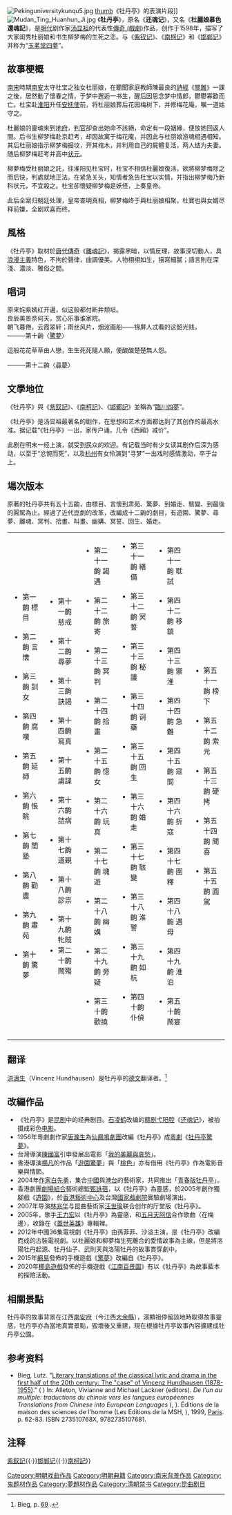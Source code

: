 {{otheruses|subject=明代戏剧《牡丹亭》|other='''牡丹亭'''的其他含义|牡丹亭 (消歧义)}}
{{Refimprove|time=2022-04-20T02:15:58+00:00}}
[[File:Pekinguniversitykunqu5.jpg|thumb]]
[[文件:Kunqu_Mudanting_Scene.jpg|thumb]]《牡丹亭》的表演片段]]
[[File:Mudan_Ting_Huanhun_Ji.jpg|thumb]]
《'''牡丹亭'''》，原名《'''还魂记'''》，又名《'''杜麗娘慕色還魂記'''》，是[[明代|明代]]剧作家[[汤显祖|汤显祖]]的代表性[[傳奇_(戲劇)|傳奇 (戲劇)]]作品，创作于1598年，描写了大家闺秀杜丽娘和书生柳梦梅的生死之恋。与《[[紫釵記_(傳奇)|紫钗记]]》、《[[南柯记|南柯记]]》和《[[邯郸记|邯郸记]]》并称为“[[玉茗堂四夢|玉茗堂四夢]]”。

==故事梗概==

[[南宋|南宋]]時期[[南安府|南安]]太守杜宝之独女杜丽娘，在聽聞家庭教師陳最良的[[詩經|詩經]]《[[關雎|關雎]]》一課之後，居然動了懷春之情，于梦中邂逅一书生，醒后因思念梦中情郎，鬱鬱寡歡而亡。杜宝赴[[淮阳|淮阳]]升任[[安抚使|安抚使]]前，将杜丽娘葬后花园梅树下，并修梅花庵，嘱一道姑守之。

杜麗娘的靈魂來到[[地府|地府]]，[[判官|判官]]卻查出她命不該絕，命定有一段姻緣，便放她回返人間。后书生柳梦梅赴京赶考，却因故寓于梅花庵，并因此与杜丽娘游魂相遇相知。其后杜丽娘指示柳梦梅掘坟，开其棺木，并利用自己的屍體复活，两人结为夫妻。随后柳梦梅赶考并高中[[状元|状元]]。

柳夢梅受杜丽娘之託，往淮阳见杜宝时，杜宝不相信杜麗娘復活，欲將柳梦梅除之而后快，判處就地正法。在紧急关头，知情者急告杜宝以实情，并指出柳梦梅乃新科状元，不宜殺之。杜宝卻懷疑柳梦梅是妖怪，上奏皇帝。

此后全案归朝廷处理，皇帝查明真相，柳梦梅终于與杜丽娘相聚，杜寶也與女婿尽释前嫌，全剧欢喜而终。

==風格==
《牡丹亭》取材於[[傳奇_(小說)|唐代傳奇]]《[[離魂記|離魂記]]》，揭露黑暗，以情反理，故事深切動人，具[[浪漫主義|浪漫主義]]特色，不拘於聲律，曲調優美。人物栩栩如生，描寫細膩；語言則在深淺、濃淡、雅俗之間。

==唱词==

原来姹紫嫣红开遍，似这般都付断井颓垣。<br>
良辰美景奈何天，赏心乐事谁家院。<br>
朝飞暮倦，云霞翠轩；雨丝风片，烟波画船——锦屏人忒看的这韶光贱。<br>

———第十齣〈[[s:牡丹亭/驚夢|驚夢]]〉

這般花花草草由人戀，生生死死隨人願，便酸酸楚楚無人怨。

———第十二齣〈[[s:牡丹亭/尋夢|尋夢]]〉

==文學地位==
《牡丹亭》與《[[紫釵記_(傳奇)|紫釵記]]》、《[[南柯記|南柯記]]》、《[[邯鄲記|邯鄲記]]》並稱為“[[玉茗堂四梦|臨川四夢]]”。

《牡丹亭》是汤显祖最著名的剧作，在思想和艺术方面都达到了其创作的最高水准。据记载“《牡丹亭》一出，家传户诵，几令《西厢》减价”。

此剧在明末一经上演，就受到民众的欢迎。有记载当时有少女读其剧作后深为感动，以至于“忿惋而死”，以及[[杭州|杭州]]有女伶演到“寻梦”一出戏时感情激动，卒于台上。

==場次版本==
原著的牡丹亭共有五十五齣，由標目、言懷到肃苑、驚夢、到婚走、駭變、到最後的圓駕為止。經過了近代崑劇的改革，改編成十二齣的劇目，有遊園、驚夢、尋夢、離魂、冥判、拾畫、叫畫、幽媾、冥誓、回生、婚走。

{{HideH|原五十五齣折子列表}}
{|
|- valign=top
|
*第一齣 標目 　　
*第二齣 言懷 　　
*第三齣 訓女 　　
*第四齣 腐嘆 　　
*第五齣 延師 　　
*第六齣 悵眺 　　
*第七齣 閨塾 　　
*第八齣 勸農 　　
*第九齣 肅苑 　　
*第十齣 驚夢 
| 
*第十一齣 慈戒 　　
*第十二齣 尋夢 　　
*第十三齣 訣謁 　　
*第十四齣 寫真 　　
*第十五齣 虜諜 　　
*第十六齣 詰病 　　
*第十七齣 道覡 　　
*第十八齣 診祟 　　
*第十九齣 牝賊 
*第二十齣 鬧殤
|
*第二十一齣 謁遇 　　
*第二十二齣 旅寄 　　
*第二十三齣 冥判 　　
*第二十四齣 拾畫 　　
*第二十五齣 憶女 　　
*第二十六齣 玩真 　　
*第二十七齣 魂遊 　　
*第二十八齣 幽媾 　　
*第二十九齣 旁疑 　　
*第三十齣 歡撓 
|
*第三十一齣 繕備 　　
*第三十二齣 冥誓 　　
*第三十三齣 秘議 　　
*第三十四齣 诇藥 　　
*第三十五齣 回生 　　
*第三十六齣 婚走 　　
*第三十七齣 駭變 　　
*第三十八齣 淮警 　　
*第三十九齣 如杭 　　
*第四十齣 仆偵 　
|
*第四十一齣 耽試 　　
*第四十二齣 移鎮 　　
*第四十三齣 禦淮 　　
*第四十四齣 急難 　　
*第四十五齣 寇間 　　
*第四十六齣 折寇 　　
*第四十七齣 圍釋 　　
*第四十八齣 遇母 　　
*第四十九齣 淮泊 　　
*第五十齣 鬧宴 
|
*第五十一齣 榜下 　　
*第五十二齣 索元 　　
*第五十三齣 硬拷 　　
*第五十四齣 聞喜 　　
*第五十五齣 圓駕
|}
{{HideF}}

==翻译==
[[洪濤生|洪濤生]]（Vincenz Hundhausen）是牡丹亭的[[德文|德文]]翻译者。<ref name=Biegp69>Bieg, p. [http://books.google.com/books?id=E2fQI6NDKwQC&pg=PA69&dq=%22Hundhausen+to+translate+more+than+one+hundred+and+twenty+Chinese+texts%22&hl=en&sa=X&ei=HDygUvTlCuOayAGqs4HIBA&ved=0CD8Q6AEwAA#v=onepage&q=%22Hundhausen%20to%20translate%20more%20than%20one%20hundred%20and%20twenty%20Chinese%20texts%22&f=false 69] {{Wayback|url=http://books.google.com/books?id=E2fQI6NDKwQC&pg=PA69&dq=%22Hundhausen+to+translate+more+than+one+hundred+and+twenty+Chinese+texts%22&hl=en&sa=X&ei=HDygUvTlCuOayAGqs4HIBA&ved=0CD8Q6AEwAA#v=onepage&q=%22Hundhausen%20to%20translate%20more%20than%20one%20hundred%20and%20twenty%20Chinese%20texts%22&f=false |date=20140611100806 }}.</ref>

==改編作品==
{{Refimprove section|time=2022-04-20T02:15:18+00:00}}
*《牡丹亭》是[[昆剧|昆剧]]中的经典剧目。[[石凌鹤|石凌鹤]]改编的[[赣剧|赣剧]][[弋阳腔|弋阳腔]]《[[还魂记|还魂记]]》，被拍摄成彩色[[电影|电影]]。
*1956年粵劇劇作家[[唐滌生|唐滌生]]為[[仙鳳鳴劇團|仙鳳鳴劇團]]改編《牡丹亭》成[[粵劇|粵劇]]《[[牡丹亭驚夢|牡丹亭驚夢]]》。
*台灣導演[[陳國富|陳國富]]引申發展出電影「[[我的美麗與哀愁|我的美麗與哀愁]]」。
*香港導演[[楊凡|楊凡]]的作品「[[遊園驚夢|遊園驚夢]]」與「[[桃色|桃色]]」亦有借用《牡丹亭》作為電影音樂與情節。
*2004年[[作家|作家]][[白先勇|白先勇]]，集合[[中國|中國]]與[[港|港]][[台|台]]的藝術家，共同推出「[[青春版牡丹亭|青春版牡丹亭]]」。
*香港劇團[[劇場組合|劇場組合]]藝術總監[[甄詠蓓|甄詠蓓]]，以《牡丹亭》為靈感，於2005年創作獨腳戲《[[遊園|遊園]]》，於[[香港藝術中心|香港藝術中心]]及台灣[[國家戲劇院|國家戲劇院]]實驗劇場演出。
*2007年导演[[林兆华|林兆华]]与昆曲藝術家[[汪世瑜|汪世瑜]]联合创作的厅堂版《牡丹亭》。
*2005年，歌手[[王力宏|王力宏]]以《牡丹亭》為靈感，和[[五月天|五月天]][[陳信宏|阿信]]合作歌曲〈在梅邊〉，收錄在《[[蓋世英雄_(專輯)|蓋世英雄]]》專輯裡。
*2012年中國36集電視劇《牡丹亭》由孫菲菲、沙溢主演，是《牡丹亭》改編而成的古裝電視劇。以杜麗娘和柳夢梅生死離合的愛情故事為主線，但是將洛陽牡丹起源、牡丹仙子、武則天與洛陽牡丹的故事貫穿劇中。
*2015年[[網易|網易]]發佈的手機遊戲《[[驚夢|驚夢]]》改編自《牡丹亭》。
*2020年[[椰岛游戏|椰島遊戲]]發佈的手機遊戲《[[江南百景图|江南百景圖]]》有以《牡丹亭》為故事藍本的探險活動。

==相關景點==

牡丹亭的故事背景在江西[[南安府|南安府]]（今江西[[大余縣|大余縣]]），湯顯祖停留該地時取得故事靈感，牡丹亭亦為當地真實景點，毀壞後又重建，現在根據牡丹亭故事內容擴建成牡丹亭公園。

==参考资料==
* Bieg, Lutz. "[http://books.openedition.org/editionsmsh/1479 Literary translations of the classical lyric and drama in the first half of the 20th century: The "case" of Vincenz Hundhausen (1878-1955)]." ( {{WebCite|url=https://www.webcitation.org/6LkEyVJ9c?url=http://books.openedition.org/editionsmsh/1479 |date=20131209203110 |dateformat=iso }}) In: Alleton, Vivianne and Michael Lackner (editors). ''De l'un au multiple: traductions du chinois vers les langues européennes Translations from Chinese into European Languages'' ({{link-en|De l'un au multiple: Traductions du chinois vers les langues européenes|De l'un au multiple: Traductions du chinois vers les langues européenes|EN}}, {{link-fr|De l'un au multiple: Traductions du chinois vers les langues européenes|De l'un au multiple: Traductions du chinois vers les langues européenes|FR}}). Éditions de la maison des sciences de l'homme (Les Editions de la MSH, {{link-fr|人文之家基金会|Fondation Maison des sciences de l'homme|FR}}), 1999, [[Paris|Paris]]. p. 62-83. ISBN 273510768X, 9782735107681.

==注释==
{{reflist}}

{{Wikisource further reading}}
{{Commons|Category:Mudanting|牡丹亭}}

{{并称|[[玉茗堂四梦|玉茗堂四梦]]|[[牡丹亭|牡丹亭]]{{·}}[[紫釵記_(傳奇)|紫釵記]]{{·}}[[邯郸记|邯郸记]]{{·}}[[南柯記|南柯記]]}}
{{中國文學名著}}
{{丁日昌禁书单}}

[[Category:明朝戏曲作品|Category:明朝戏曲作品]]
[[Category:明朝典籍|Category:明朝典籍]]
[[Category:南宋背景作品|Category:南宋背景作品]]
[[Category:鬼题材作品|Category:鬼题材作品]]
[[Category:夢題材作品|Category:夢題材作品]]
[[Category:清朝禁书|Category:清朝禁书]]
[[Category:昆曲剧目|Category:昆曲剧目]]